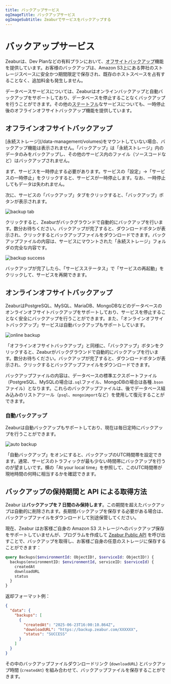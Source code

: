 ```yaml
---
title: バックアップサービス
ogImageTitle: バックアップサービス
ogImageSubtitle: Zeaburでサービスをバックアップする
---
```



# バックアップサービス

Zeaburは、Dev Planなどの有料プランにおいて、<abbr title="お客様のホストデータとは別に保存されるバックアップ">オフサイトバックアップ</abbr>機能を提供しています。お客様のバックアップは、Amazon S3上にある弊社のストレージスペースに安全かつ期間限定で保存され、既存のホストスペースを占有することなく、追加料金も発生しません。

データベースサービスについては、Zeaburはオンラインバックアップと自動バックアップをサポートしており、データベースを停止することなくバックアップを行うことができます。その他の<abbr title="Stateful、ディスクがマウントされたサービス">ステートフル</abbr>なサービスについても、一時停止後のオフラインオフサイトバックアップ機能を提供しています。

## オフラインオフサイトバックアップ

<Callout>
    [永続ストレージ](/data-management/volumes)をマウントしていない場合、バックアップ機能は表示されません。「バックアップ」は「永続ストレージ」内のデータのみをバックアップし、その他のサービス内のファイル（ソースコードなど）はバックアップされません。
</Callout>

まず、サービスを一時停止する必要があります。サービスの「設定」→「サービスの一時停止」をクリックすると、サービスが一時停止します。なお、一時停止してもデータは失われません。

次に、サービスの「バックアップ」タブをクリックすると、「バックアップ」ボタンが表示されます。

![backup tab](/data-management/backup/backup-tab.webp)

クリックすると、Zeaburがバックグラウンドで自動的にバックアップを行います。数分お待ちください。バックアップが完了すると、ダウンロードボタンが表示され、クリックするとバックアップファイルをダウンロードできます。バックアップファイルの内容は、サービスにマウントされた「永続ストレージ」フォルダの完全な内容です。

![backup success](/data-management/backup/backup-success.webp)

バックアップが完了したら、「サービスステータス」で「サービスの再起動」をクリックして、サービスを再開できます。

## オンラインオフサイトバックアップ

ZeaburはPostgreSQL、MySQL、MariaDB、MongoDBなどのデータベースのオンラインオフサイトバックアップをサポートしており、サービスを停止することなく安全にバックアップを行うことができます。また、「オンラインオフサイトバックアップ」サービスは自動バックアップもサポートしています。

![online backup](/data-management/backup/online-backup.webp)

「オフラインオフサイトバックアップ」と同様に、「バックアップ」ボタンをクリックすると、Zeaburがバックグラウンドで自動的にバックアップを行います。数分お待ちください。バックアップが完了すると、ダウンロードボタンが表示され、クリックするとバックアップファイルをダウンロードできます。

バックアップファイルの内容は、データベースの標準エクスポートファイル（PostgreSQL、MySQLの場合は`.sql`ファイル、MongoDBの場合は各種`.bson`ファイル）となります。これらのバックアップファイルは、後でデータベース組み込みのリストアツール（`psql`、`mongoimport`など）を使用して復元することができます。

### 自動バックアップ

Zeaburは自動バックアップもサポートしており、現在は毎日定時にバックアップを行うことができます。

![auto backup](/data-management/backup/auto-backup.webp)

「自動バックアップ」をオンにすると、バックアップのUTC時間帯を設定できます。通常、サービスのトラフィックが最も少ない時間帯にバックアップを行うのが望ましいです。横の「At your local time」を参照して、このUTC時間帯が現地時間の何時に相当するかを確認できます。

## バックアップの保持期間と API による取得方法

Zeabur は**バックアップを 7 日間のみ保持します**。この期間を超えたバックアップは自動的に削除されます。長期間バックアップを保存する必要がある場合は、バックアップファイルをダウンロードして別途保管してください。

現在、Zeabur はお客様ご自身の Amazon S3 ストレージへのバックアップ保存をサポートしていませんが、プログラムを作成して [Zeabur Public API](/developer/public-api) を呼び出すことで、バックアップを取得し、お客様ご自身の任意のストレージに保存することができます：

```graphql
query Backups($environmentId: ObjectID!, $serviceId: ObjectID!) {
  backups(environmentID: $environmentId, serviceID: $serviceId) {
    createdAt
    downloadURL
    status
  }
}
```

返却フォーマット例：

```json
{
  "data": {
    "backups": [
      {
        "createdAt": "2025-06-23T16:00:10.864Z",
        "downloadURL": "https://backup.zeabur.com/XXXXXX",
        "status": "SUCCESS"
      }
    ]
  }
}
```

その中のバックアップファイルダウンロードリンク (`downloadURL`) とバックアップ時間 (`createdAt`) を組み合わせて、バックアップファイルを保存することができます。
